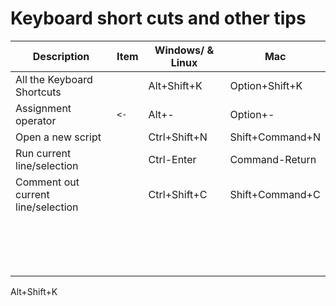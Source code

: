 # Keyboard short cuts and other tips

| Description                         | Item  | Windows/ & Linux | Mac             |
|------------------------------|--------|----------------------|-------------|
| All the Keyboard Shortcuts          |       | Alt+Shift+K      | Option+Shift+K  |
| Assignment operator                 | `<-`  | Alt+-            | Option+-        |
| Open a new script                   |       | Ctrl+Shift+N     | Shift+Command+N |
| Run current line/selection          |       | Ctrl-Enter       | Command-Return  |
| Comment out current line/selection  |       | Ctrl+Shift+C     | Shift+Command+C |
|                                     |       |                  |                 |
|                                     |       |                  |                 |
|                                     |       |                  |                 |
|                                     |       |                  |                 |
|                                     |       |                  |                 |
|                                     |       |                  |                 |
|                                     |       |                  |                 |
|                                     |       |                  |                 |
|                                     |       |                  |                 |
|                                     |       |                  |                 |
|                                     |       |                  |                 |
|                                     |       |                  |                 |
|                                     |       |                  |                 |
|                                     |       |                  |                 |
|                                     |       |                  |                 |
|                                     |       |                  |                 |

Alt+Shift+K
